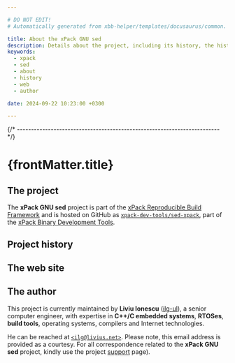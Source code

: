```yaml
---

# DO NOT EDIT!
# Automatically generated from xbb-helper/templates/docusaurus/common.

title: About the xPack GNU sed
description: Details about the project, including its history, the history of the website, and details about the author.
keywords:
  - xpack
  - sed
  - about
  - history
  - web
  - author

date: 2024-09-22 10:23:00 +0300

---
```


<head><title>{frontMatter.title}</title></head>
<head><meta property="og:title" content={frontMatter.title}/></head>


{/* ------------------------------------------------------------------------ */}

# {frontMatter.title}

## The project

The **xPack GNU sed** project is part of the
[xPack Reproducible Build Framework](https://xpack.github.io)
and is hosted on GitHub as
[`xpack-dev-tools/sed-xpack`](https://github.com/xpack-dev-tools/sed-xpack/),
part of the [xPack Binary Development Tools](https://github.com/xpack-dev-tools/).

<MoreIntro/>

## Project history

<History/>

## The web site

<Website/>

## The author

This project is currently maintained by **Liviu Ionescu**
([ilg-ul](https://github.com/ilg-ul)),
a senior computer engineer, with expertise in **C++/C embedded systems**,
**RTOSes**, **build tools**, operating systems, compilers
and Internet technologies.

He can be reached at [`<ilg@livius.net>`](mailto:ilg@livius.net).
Please note, this email address is provided as a courtesy.
For all correspondence related to the **xPack GNU sed**
project, kindly use the project [support](/docs/support/) page).
